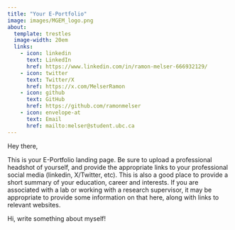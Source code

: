```yaml
---
title: "Your E-Portfolio"
image: images/MGEM_logo.png
about:
  template: trestles
  image-width: 20em
  links: 
    - icon: linkedin
      text: LinkedIn
      href: https://www.linkedin.com/in/ramon-melser-666932129/
    - icon: twitter
      text: Twitter/X
      href: https://x.com/MelserRamon
    - icon: github
      text: GitHub
      href: https://github.com/ramonmelser
    - icon: envelope-at
      text: Email
      href: mailto:melser@student.ubc.ca
---
```


Hey there,

This is your E-Portfolio landing page. Be sure to upload a professional headshot of yourself, and provide the appropriate links to your professional social media (linkedin, X/Twitter, etc). This is also a good place to provide a short summary of your education, career and interests. If you are associated with a lab or working with a research supervisor, it may be appropriate to provide some information on that here, along with links to relevant websites. 

Hi, write something about myself!
